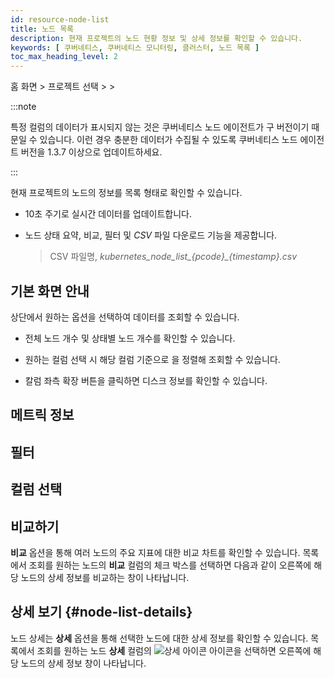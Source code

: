 ```yaml
---
id: resource-node-list
title: 노드 목록
description: 현재 프로젝트의 노드 현황 정보 및 상세 정보를 확인할 수 있습니다.
keywords: [ 쿠버네티스, 쿠버네티스 모니터링, 클러스터, 노드 목록 ]
toc_max_heading_level: 2
---
```


홈 화면 &gt; 프로젝트 선택 &gt; <Cmdname sid="side_node" className="uitext" /> &gt; <Cmdname sid="node_list" className="uitext" />

:::note

특정 컬럼의 데이터가 표시되지 않는 것은 쿠버네티스 노드 에이전트가 구 버전이기 때문일 수 있습니다. 이런 경우 충분한 데이터가 수집될 수 있도록 쿠버네티스 노드 에이전트 버전을 1.3.7 이상으로 업데이트하세요. 

:::

현재 프로젝트의 노드의 정보를 목록 형태로 확인할 수 있습니다.

- 10초 주기로 실시간 데이터를 업데이트합니다.

- 노드 상태 요약, 비교, 필터 및 *CSV* 파일 다운로드 기능을 제공합니다.
    
    > CSV 파일명, *kubernetes\_node\_list\_\{pcode}_\{timestamp}.csv*

## 기본 화면 안내

<ImgLang img='k8s-resource-node-list-m.png' desc='노드 목록 기본 화면' />

<Cmdname sid="node_list" className="uitext" /> 상단에서 원하는 옵션을 선택하여 데이터를 조회할 수 있습니다.

* 전체 노드 개수 및 상태별 노드 개수를 확인할 수 있습니다.

* 원하는 컬럼 선택 시 해당 컬럼 기준으로 <Cmdname sid="node_list" className="uitext" />을 정렬해 조회할 수 있습니다.

* <Cmdname sid="node_list" className="uitext" /> 칼럼 좌측 확장 버튼을 클릭하면 디스크 정보를 확인할 수 있습니다.


## 메트릭 정보 


<K8slistmetric />

## 필터


<K8slistfilter />


## 컬럼 선택 


<K8slistcl />


## 비교하기 

**비교** 옵션을 통해 여러 노드의 주요 지표에 대한 비교 차트를 확인할 수 있습니다. 목록에서 조회를 원하는 노드의 **비교** 컬럼의 체크 박스를 선택하면 다음과 같이 오른쪽에 해당 노드의 상세 정보를 비교하는 창이 나타납니다. 

<ImgLang img='k8s-resource-node-list-compare.png' desc='비교하기' />


## 상세 보기 {#node-list-details}

노드 상세는 **상세** 옵션을 통해 선택한 노드에 대한 상세 정보를 확인할 수 있습니다. 목록에서 조회를 원하는 노드 **상세** 컬럼의 ![상세 아이콘](/img/ico-detail-view.svg) 아이콘을 선택하면 오른쪽에 해당 노드의 상세 정보 창이 나타납니다. 


<K8snodedt />
